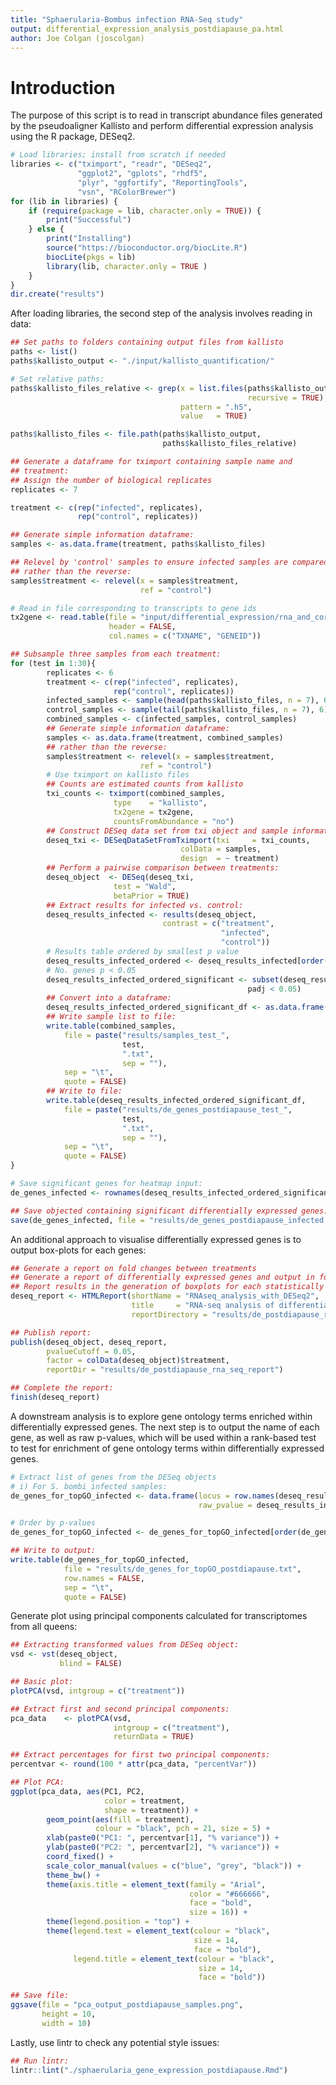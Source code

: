 ```yaml
--- 
title: "Sphaerularia-Bombus infection RNA-Seq study"
output: differential_expression_analysis_postdiapause_pa.html
author: Joe Colgan (joscolgan)
--- 
```


# Introduction
The purpose of this script is to read in transcript abundance files generated by the pseudoaligner Kallisto and 
perform differential expression analysis using the R package, DESeq2. 

```r
# Load libraries; install from scratch if needed
libraries <- c("tximport", "readr", "DESeq2",
               "ggplot2", "gplots", "rhdf5",
               "plyr", "ggfortify", "ReportingTools",
               "vsn", "RColorBrewer")
for (lib in libraries) {
    if (require(package = lib, character.only = TRUE)) {
        print("Successful")
    } else {
        print("Installing")
        source("https://bioconductor.org/biocLite.R")
        biocLite(pkgs = lib)
        library(lib, character.only = TRUE )
    }
}
dir.create("results")
```

After loading libraries, the second step of the analysis involves reading in data:

```r
## Set paths to folders containing output files from kallisto
paths <- list()
paths$kallisto_output <- "./input/kallisto_quantification/"

# Set relative paths:
paths$kallisto_files_relative <- grep(x = list.files(paths$kallisto_output,
                                                     recursive = TRUE),
                                      pattern = ".h5",
                                      value   = TRUE)

paths$kallisto_files <- file.path(paths$kallisto_output,
                                  paths$kallisto_files_relative)

## Generate a dataframe for tximport containing sample name and 
## treatment:
## Assign the number of biological replicates
replicates <- 7

treatment <- c(rep("infected", replicates),
               rep("control", replicates))

## Generate simple information dataframe:
samples <- as.data.frame(treatment, paths$kallisto_files)

## Relevel by 'control' samples to ensure infected samples are compared against control
## rather than the reverse:
samples$treatment <- relevel(x = samples$treatment,
                             ref = "control")

# Read in file corresponding to transcripts to gene ids
tx2gene <- read.table(file = "input/differential_expression/rna_and_corresponding_gene_ids.txt",
                      header = FALSE,
                      col.names = c("TXNAME", "GENEID"))

## Subsample three samples from each treatment:
for (test in 1:30){
        replicates <- 6
        treatment <- c(rep("infected", replicates),
                       rep("control", replicates))
        infected_samples <- sample(head(paths$kallisto_files, n = 7), 6)
        control_samples <- sample(tail(paths$kallisto_files, n = 7), 6)
        combined_samples <- c(infected_samples, control_samples)
        ## Generate simple information dataframe:
        samples <- as.data.frame(treatment, combined_samples)
        ## rather than the reverse:
        samples$treatment <- relevel(x = samples$treatment,
                             ref = "control")
        # Use tximport on kallisto files 
        ## Counts are estimated counts from kallisto
        txi_counts <- tximport(combined_samples,
                       type    = "kallisto",
                       tx2gene = tx2gene,
                       countsFromAbundance = "no")
        ## Construct DESeq data set from txi object and sample information:
        deseq_txi <- DESeqDataSetFromTximport(txi     = txi_counts,
                                      colData = samples,
                                      design  = ~ treatment)
        ## Perform a pairwise comparison between treatments:
        deseq_object  <- DESeq(deseq_txi,
                       test = "Wald",
                       betaPrior = TRUE)
        ## Extract results for infected vs. control:
        deseq_results_infected <- results(deseq_object,
                                  contrast = c("treatment",
                                               "infected",
                                               "control"))
        # Results table ordered by smallest p value
        deseq_results_infected_ordered <- deseq_results_infected[order(deseq_results_infected$pvalue), ]
        # No. genes p < 0.05
        deseq_results_infected_ordered_significant <- subset(deseq_results_infected_ordered,
                                                     padj < 0.05)
        ## Convert into a dataframe:
        deseq_results_infected_ordered_significant_df <- as.data.frame(deseq_results_infected_ordered_significant)
        ## Write sample list to file:
        write.table(combined_samples,
            file = paste("results/samples_test_",
                         test,
                         ".txt",
                         sep = ""),
            sep = "\t",
            quote = FALSE)
        ## Write to file:
        write.table(deseq_results_infected_ordered_significant_df,
            file = paste("results/de_genes_postdiapause_test_",
                         test,
                         ".txt",
                         sep = ""),
            sep = "\t",
            quote = FALSE)
}

# Save significant genes for heatmap input:
de_genes_infected <- rownames(deseq_results_infected_ordered_significant_df)

## Save objected containing significant differentially expressed genes:
save(de_genes_infected, file = "results/de_genes_postdiapause_infected.RData")
```

An additional approach to visualise differentially expressed genes is to output box-plots for each genes:

```r
## Generate a report on fold changes between treatments
## Generate a report of differentially expressed genes and output in folder 'reports'.
## Report results in the generation of boxplots for each statistically significant gene:
deseq_report <- HTMLReport(shortName = "RNAseq_analysis_with_DESeq2",
                           title     = "RNA-seq analysis of differential expressed transcripts within postdiapause bumblebee queens exposed to Sphaerularia bombi",
                           reportDirectory = "results/de_postdiapause_rna_seq_report")

## Publish report:
publish(deseq_object, deseq_report,
        pvalueCutoff = 0.05,
        factor = colData(deseq_object)$treatment,
        reportDir = "results/de_postdiapause_rna_seq_report")

## Complete the report:        
finish(deseq_report)
```

A downstream analysis is to explore gene ontology terms enriched within differentially expressed genes. 
The next step is to output the name of each gene, as well as raw p-values, which will be used within a rank-based test to test for enrichment of gene ontology terms within differentially expressed genes. 

```r
# Extract list of genes from the DESeq objects
# i) For S. bombi infected samples:
de_genes_for_topGO_infected <- data.frame(locus = row.names(deseq_results_infected),
                                          raw_pvalue = deseq_results_infected$pvalue)

# Order by p-values 
de_genes_for_topGO_infected <- de_genes_for_topGO_infected[order(de_genes_for_topGO_infected$raw_pvalue), ]

## Write to output:
write.table(de_genes_for_topGO_infected,
            file = "results/de_genes_for_topGO_postdiapause.txt",
            row.names = FALSE,
            sep = "\t",
            quote = FALSE)
```

Generate plot using principal components calculated for transcriptomes from all queens:

```r
## Extracting transformed values from DESeq object:
vsd <- vst(deseq_object,
           blind = FALSE)

## Basic plot:
plotPCA(vsd, intgroup = c("treatment"))

## Extract first and second principal components:
pca_data    <- plotPCA(vsd,
                       intgroup = c("treatment"),
                       returnData = TRUE)

## Extract percentages for first two principal components:
percentvar <- round(100 * attr(pca_data, "percentVar"))

## Plot PCA:
ggplot(pca_data, aes(PC1, PC2,
                     color = treatment,
                     shape = treatment)) +
        geom_point(aes(fill = treatment),
                   colour = "black", pch = 21, size = 5) +
        xlab(paste0("PC1: ", percentvar[1], "% variance")) +
        ylab(paste0("PC2: ", percentvar[2], "% variance")) +
        coord_fixed() +
        scale_color_manual(values = c("blue", "grey", "black")) +
        theme_bw() +
        theme(axis.title = element_text(family = "Arial",
                                        color = "#666666",
                                        face = "bold",
                                        size = 16)) +
        theme(legend.position = "top") +
        theme(legend.text = element_text(colour = "black",
                                         size = 14,
                                         face = "bold"),
              legend.title = element_text(colour = "black",
                                          size = 14,
                                          face = "bold"))

## Save file:
ggsave(file = "pca_output_postdiapause_samples.png",
       height = 10,
       width = 10)
```

Lastly, use lintr to check any potential style issues: 

```r
## Run lintr:
lintr::lint("./sphaerularia_gene_expression_postdiapause.Rmd")
```
